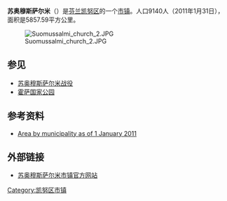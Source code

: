 {{Infobox Settlement
| name = 苏奥穆斯萨尔米
| native_name = Suomussalmi
| image_skyline = 
| imagesize = 
| image_caption = 
| image_flag = 
| image_shield = Suomussalmi.vaakuna.svg
| pushpin_map = Finland
| pushpin_label_position = bottom
| subdivision_type = 国家
| subdivision_name = {{FIN}}
| subdivision_type1 = [[芬兰行政区|行政区]]
| subdivision_name1 = [[凯努区|凯努区]]
| subdivision_type2 = 
| subdivision_name2 = 
| elevation_m = 
| elevation_ft = 
| area_total_km2 = 5857.95
| population_as_of = 2009年
| population_total = 9405
| population_density_km2 = auto
| timezone = [[EET|EET]]
| utc_offset = +2
| timezone_DST = [[EEST|EEST]]
| utc_offset_DST = +3
| latd = 64
| latm = 53
| lats = 
| latNS = N
| longd = 28
| longm = 55
| longs = 
| longEW = E
| website = {{URL|http://www.suomussalmi.fi/}}
}}
'''苏奥穆斯萨尔米'''（{{lang-fi|Suomussalmi}}）是[[芬兰|芬兰]][[凯努区|凯努区]]的一个[[芬兰市镇|市镇]]。人口9140人（2011年1月31日），面积是5857.59平方公里。

[[File:Suomussalmi_church_2.JPG|thumb]]
==参见==
* [[苏奥穆斯萨尔米战役|苏奥穆斯萨尔米战役]]
* [[霍萨国家公园|霍萨国家公园]]

== 参考资料 ==
* [http://www.maanmittauslaitos.fi/sites/default/files/pinta-alat_2011_kunnannimenmukaan.xls Area by municipality as of 1 January 2011] {{WebCite|url=https://www.webcitation.org/691PWTvvK?url=http://www.maanmittauslaitos.fi/sites/default/files/pinta-alat_2011_kunnannimenmukaan.xls |date=20120709062908 |dateformat=iso }}

== 外部链接 ==
{{commonscat|Suomussalmi|position=left}}
* [http://www.suomussalmi.fi/ 苏奥穆斯萨尔米市镇官方网站] {{fi}} {{en}} {{de}} {{ru}}

{{Finland-stub}}

[[Category:凯努区市镇|Category:凯努区市镇]]
